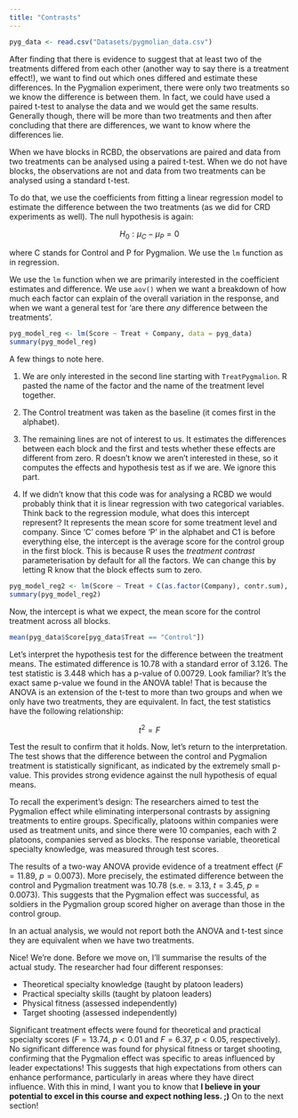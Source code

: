 ```yaml
---
title: "Contrasts"
---
```


```r

pyg_data <- read.csv("Datasets/pygmolian_data.csv")

```

After finding that there is evidence to suggest that at least two of the treatments differed from each other (another way to say there is a treatment effect!), we want to find out which ones differed and estimate these differences. In the Pygmalion experiment, there were only two treatments so we know the difference is between them. In fact, we could have used a paired t-test to analyse the data and we would get the same results. Generally though, there will be more than two treatments and then after concluding that there are differences, we want to know where the differences lie.

::: column-margin
When we have blocks in RCBD, the observations are paired and data from two treatments can be analysed using a paired t-test. When we do not have blocks, the observations are not and data from two treatments can be analysed using a standard t-test.
:::

To do that, we use the coefficients from fitting a linear regression model to estimate the difference between the two treatments (as we did for CRD experiments as well). The null hypothesis is again:

$$H_0: \mu_C - \mu_P = 0 $$

where C stands for Control and P for Pygmalion. We use the `lm` function as in regression.

::: column-margin
We use the `lm` function when we are primarily interested in the coefficient estimates and difference. We use `aov()` when we want a breakdown of how much each factor can explain of the overall variation in the response, and when we want a general test for 'are there *any* difference between the treatments'.
:::

```r

pyg_model_reg <- lm(Score ~ Treat + Company, data = pyg_data)
summary(pyg_model_reg)

```

A few things to note here.

1.  We are only interested in the second line starting with `TreatPygmalion`. R pasted the name of the factor and the name of the treatment level together.

2.  The Control treatment was taken as the baseline (it comes first in the alphabet).

3.  The remaining lines are not of interest to us. It estimates the differences between each block and the first and tests whether these effects are different from zero. R doesn't know we aren't interested in these, so it computes the effects and hypothesis test as if we are. We ignore this part.

4.  If we didn't know that this code was for analysing a RCBD we would probably think that it is linear regression with two categorical variables. Think back to the regression module, what does this intercept represent? It represents the mean score for some treatment level and company. Since 'C' comes before 'P' in the alphabet and C1 is before everything else, the intercept is the average score for the control group in the first block. This is because R uses the *treatment contrast* parameterisation by default for all the factors. We can change this by letting R know that the block effects sum to zero.

```r

pyg_model_reg2 <- lm(Score ~ Treat + C(as.factor(Company), contr.sum), data = pyg_data)
summary(pyg_model_reg2)

```

Now, the intercept is what we expect, the mean score for the control treatment across all blocks.

```r
mean(pyg_data$Score[pyg_data$Treat == "Control"])

```

Let's interpret the hypothesis test for the difference between the treatment means. The estimated difference is 10.78 with a standard error of 3.126. The test statistic is 3.448 which has a p-value of 0.00729. Look familiar? It's the exact same p-value we found in the ANOVA table! That is because the ANOVA is an extension of the t-test to more than two groups and when we only have two treatments, they are equivalent. In fact, the test statistics have the following relationship:

$$ t^2 = F$$

Test the result to confirm that it holds. Now, let's return to the interpretation. The test shows that the difference between the control and Pygmalion treatment is statistically significant, as indicated by the extremely small p-value. This provides strong evidence against the null hypothesis of equal means.

To recall the experiment's design: The researchers aimed to test the Pygmalion effect while eliminating interpersonal contrasts by assigning treatments to entire groups. Specifically, platoons within companies were used as treatment units, and since there were 10 companies, each with 2 platoons, companies served as blocks. The response variable, theoretical specialty knowledge, was measured through test scores.

The results of a two-way ANOVA provide evidence of a treatment effect ($F = 11.89$, $p = 0.0073$). More precisely, the estimated difference between the control and Pygmalion treatment was 10.78 (s.e. = $3.13$, $t = 3.45$, $p = 0.0073$). This suggests that the Pygmalion effect was successful, as soldiers in the Pygmalion group scored higher on average than those in the control group.

::: column-margin
In an actual analysis, we would not report both the ANOVA and t-test since they are equivalent when we have two treatments.
:::

Nice! We're done. Before we move on, I'll summarise the results of the actual study. The researcher had four different responses:

-   Theoretical specialty knowledge (taught by platoon leaders)
-   Practical specialty skills (taught by platoon leaders)
-   Physical fitness (assessed independently)
-   Target shooting (assessed independently)

Significant treatment effects were found for theoretical and practical specialty scores ($F = 13.74$, $p < 0.01$ and $F = 6.37$, $p < 0.05$, respectively). No significant difference was found for physical fitness or target shooting, confirming that the Pygmalion effect was specific to areas influenced by leader expectations! This suggests that high expectations from others can enhance performance, particularly in areas where they have direct influence. With this in mind, I want you to know that **I believe in your potential to excel in this course and expect nothing less. ;)** On to the next section!
